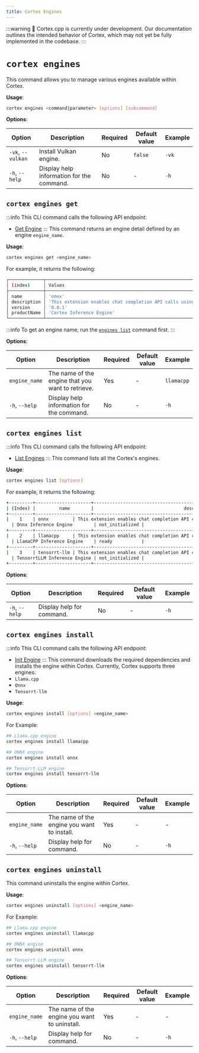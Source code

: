 ```yaml
---
title: Cortex Engines
---
```


:::warning
🚧 Cortex.cpp is currently under development. Our documentation outlines the intended behavior of Cortex, which may not yet be fully implemented in the codebase.
:::

# `cortex engines`

This command allows you to manage various engines available within Cortex.



**Usage**:

```bash
cortex engines <command|parameter> [options] [subcommand] 
```

**Options**:

| Option            | Description                                           | Required | Default value | Example         |
|-------------------|-------------------------------------------------------|----------|---------------|-----------------|
| `-vk`, `--vulkan`             | Install Vulkan engine.                                                                           | No       | `false`       | `-vk`                         |
| `-h`, `--help`    | Display help information for the command.             | No       | -             | `-h`        |

## `cortex engines get`
:::info
This CLI command calls the following API endpoint:
- [Get Engine](/api-reference#tag/engines/get/v1/engines/{name})
:::
This command returns an engine detail defined by an engine `engine_name`.



**Usage**:

```bash
cortex engines get <engine_name>
```
For example, it returns the following:
```bash
┌─────────────┬────────────────────────────────────────────────────────────────────────────┐
│ (index)     │ Values                                                                     │
├─────────────┼────────────────────────────────────────────────────────────────────────────┤
│ name        │ 'onnx'                                                              │
│ description │ 'This extension enables chat completion API calls using the Cortex engine' │
│ version     │ '0.0.1'                                                                    │
│ productName │ 'Cortex Inference Engine'                                                  │
└─────────────┴────────────────────────────────────────────────────────────────────────────┘
```
:::info
To get an engine name, run the [`engines list`](/docs/cli/engines/list) command first.
:::


**Options**:

| Option            | Description                                           | Required | Default value | Example         |
|-------------------|-------------------------------------------------------|----------|---------------|-----------------|
| `engine_name`        | The name of the engine that you want to retrieve.     | Yes      | -             | `llamacpp`|
| `-h`, `--help`    | Display help information for the command.             | No       | -             | `-h`        |

## `cortex engines list`
:::info
This CLI command calls the following API endpoint:
- [List Engines](/api-reference#tag/engines/get/v1/engines)
:::
This command lists all the Cortex's engines.



**Usage**:

```bash
cortex engines list [options]
```
For example, it returns the following:
```bash
+---------+---------------------+-------------------------------------------------------------------------------+---------+------------------------------+-----------------+
| (Index) |         name        |                                  description                                  | version |         product name         |      status     |
+---------+---------------------+-------------------------------------------------------------------------------+---------+------------------------------+-----------------+
|    1    | onnx         | This extension enables chat completion API calls using the Onnx engine        | 0.0.1
  | Onnx Inference Engine        | not_initialized |
+---------+---------------------+-------------------------------------------------------------------------------+---------+------------------------------+-----------------+
|    2    | llamacpp     | This extension enables chat completion API calls using the LlamaCPP engine    | 0.0.1
  | LlamaCPP Inference Engine    | ready           |
+---------+---------------------+-------------------------------------------------------------------------------+---------+------------------------------+-----------------+
|    3    | tensorrt-llm | This extension enables chat completion API calls using the TensorrtLLM engine | 0.0.1
  | TensorrtLLM Inference Engine | not_initialized |
+---------+---------------------+-------------------------------------------------------------------------------+---------+------------------------------+-----------------+
```

**Options**:

| Option                    | Description                                        | Required | Default value | Example              |
|---------------------------|----------------------------------------------------|----------|---------------|----------------------|
| `-h`, `--help`            | Display help for command.                          | No       | -             | `-h`             |


## `cortex engines install`
:::info
This CLI command calls the following API endpoint:
- [Init Engine](/api-reference#tag/engines/post/v1/engines/{name}/init)
:::
This command downloads the required dependencies and installs the engine within Cortex. Currently, Cortex supports three engines:
- `Llama.cpp`
- `Onnx`
- `Tensorrt-llm`

**Usage**:
```bash
cortex engines install [options] <engine_name>
```
For Example:
```bash
## Llama.cpp engine
cortex engines install llamacpp

## ONNX engine
cortex engines install onnx

## Tensorrt-LLM engine
cortex engines install tensorrt-llm

```

**Options**:

| Option                    | Description                                        | Required | Default value | Example              |
|---------------------------|----------------------------------------------------|----------|---------------|----------------------|
| `engine_name`            | The name of the engine you want to install.                         | Yes       | -             | -             |
| `-h`, `--help`            | Display help for command.                          | No       | -             | `-h`             |

## `cortex engines uninstall`

This command uninstalls the engine within Cortex.

**Usage**:
```bash
cortex engines uninstall [options] <engine_name>
```
For Example:
```bash
## Llama.cpp engine
cortex engines uninstall llamacpp

## ONNX engine
cortex engines uninstall onnx

## Tensorrt-LLM engine
cortex engines uninstall tensorrt-llm

```

**Options**:

| Option                    | Description                                        | Required | Default value | Example              |
|---------------------------|----------------------------------------------------|----------|---------------|----------------------|
| `engine_name`            | The name of the engine you want to uninstall.                         | Yes       | -             | -             |
| `-h`, `--help`            | Display help for command.                          | No       | -             | `-h`             |
